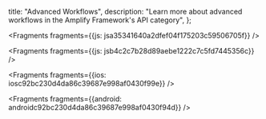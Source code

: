   title: "Advanced Workflows",
  description: "Learn more about advanced workflows in the Amplify Framework's API category",
};






<Fragments fragments={{js: jsa35341640a2dfef04f175203c59506705f}} />



<Fragments fragments={{js: jsb4c2c7b28d89aebe1222c7c5fd7445356c}} />




<Fragments fragments={{ios: iosc92bc230d4da86c39687e998af0430f99e}} />



<Fragments fragments={{android: androidc92bc230d4da86c39687e998af0430f94d}} />